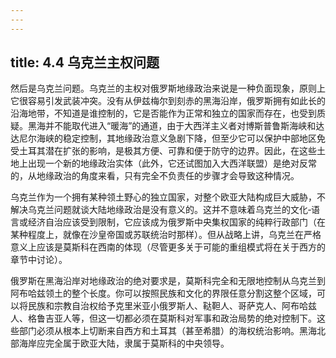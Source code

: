 ```yaml
---
---
---
```

title: 4.4 乌克兰主权问题
---



然后是乌克兰问题。乌克兰的主权对俄罗斯地缘政治来说是一种负面现象，原则上它很容易引发武装冲突。没有从伊兹梅尔到刻赤的黑海沿岸，俄罗斯拥有如此长的沿海地带，不知道是谁控制的，它是否能作为正常和独立的国家而存在，也受到质疑。黑海并不能取代进入“暖海”的通道，由于大西洋主义者对博斯普鲁斯海峡和达达尼尔海峡的稳定控制，其地缘政治意义急剧下降，但至少它可以保护中部地区免受土耳其潜在扩张的影响，是极其方便、可靠和便于防守的边界。因此，在这些土地上出现一个新的地缘政治实体（此外，它还试图加入大西洋联盟）是绝对反常的，从地缘政治的角度来看，只有完全不负责任的步骤才会导致这种情况。

乌克兰作为一个拥有某种领土野心的独立国家，对整个欧亚大陆构成巨大威胁，不解决乌克兰问题就谈大陆地缘政治是没有意义的。这并不意味着乌克兰的文化‑语言或经济自治应该受到限制，它应该成为俄罗斯中央集权国家的纯粹行政部门（在某种程度上，就像在沙皇帝国或苏联统治时那样）。但从战略上讲，乌克兰在严格意义上应该是莫斯科在西南的体现（尽管更多关于可能的重组模式将在关于西方的章节中讨论）。

俄罗斯在黑海沿岸对地缘政治的绝对要求是，莫斯科完全和无限地控制从乌克兰到阿布哈兹领土的整个长度。你可以按照民族和文化的界限任意分割这整个区域，可以将民族和宗教自治权给予克里米亚小俄罗斯人、鞑靼人、哥萨克人、阿布哈兹人、格鲁吉亚人等，但这一切都必须在莫斯科对军事和政治局势的绝对控制下。这些部门必须从根本上切断来自西方和土耳其（甚至希腊）的海权统治影响。黑海北部海岸应完全属于欧亚大陆，隶属于莫斯科的中央领导。